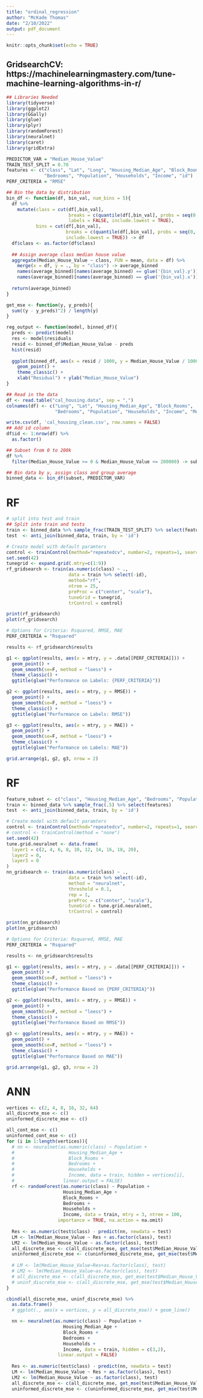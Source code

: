 ```yaml
---
title: "ordinal_regression"
author: "McKade Thomas"
date: "2/10/2022"
output: pdf_document
---
```


```r
knitr::opts_chunk$set(echo = TRUE)
```

## GridsearchCV: https://machinelearningmastery.com/tune-machine-learning-algorithms-in-r/

```r
## Libraries Needed
library(tidyverse)
library(ggplot2)
library(GGally)
library(glue)
library(plyr)
library(randomForest)
library(neuralnet)
library(caret)
library(gridExtra)

PREDICTOR_VAR = "Median_House_Value"
TRAIN_TEST_SPLIT = 0.70
features <- c("class", "Lat", "Long", "Housing_Median_Age", "Block_Rooms",
              "Bedrooms", "Population", "Households", "Income", "id")
PERF_CRITERIA = "RMSE"

```


```r
## Bin the data by distribution
bin_df <- function(df, bin_val, num_bins = 5){
  df %>% 
    mutate(class = cut(df[,bin_val],
                       breaks = c(quantile(df[,bin_val], probs = seq(0, 1, by = 1 / num_bins))), 
                       labels = FALSE, include.lowest = TRUE),
           bins = cut(df[,bin_val],
                      breaks = c(quantile(df[,bin_val], probs = seq(0, 1, by = 1 / num_bins))), 
                      include.lowest = TRUE)) -> df
  df$class <- as.factor(df$class)
  
  ## Assign average class median house value
  aggregate(Median_House_Value ~ class, FUN = mean, data = df) %>%
    merge(x = df, y = ., by = "class") -> average_binned
    names(average_binned)[names(average_binned) == glue('{bin_val}.y')] <- "Class_Avg_Value"
    names(average_binned)[names(average_binned) == glue('{bin_val}.x')] <- bin_val
    
  return(average_binned)
}

get_mse <- function(y, y_preds){
  sum((y - y_preds)^2) / length(y)
}

reg_output <- function(model, binned_df){
  preds <- predict(model)
  res <- model$residuals
  resid <- binned_df$Median_House_Value - preds
  hist(resid)
  
  ggplot(binned_df, aes(x = resid / 1000, y = Median_House_Value / 1000, col = as.factor(class))) + 
    geom_point() + 
    theme_classic() +
    xlab("Residual") + ylab("Median_House_Value")
}

```



```r
## Read in the data
df <- read.table("cal_housing.data", sep = ",")
colnames(df) <- c("Long", "Lat", "Housing_Median_Age", "Block_Rooms",
                  "Bedrooms", "Population", "Households", "Income", "Median_House_Value")

write.csv(df, 'cal_housing_clean.csv', row.names = FALSE)
## Add id column
df$id <- 1:nrow(df) %>% 
  as.factor()

## Subset from 0 to 200k
df %>% 
  filter(Median_House_Value >= 0 & Median_House_Value <= 200000) -> subset

## Bin data by y, assign class and group average
binned_data <- bin_df(subset, PREDICTOR_VAR)
```


# RF
```r
# split into test and train
## Split into train and tests
train <- binned_data %>% sample_frac(TRAIN_TEST_SPLIT) %>% select(features)
test  <- anti_join(binned_data, train, by = 'id')

# Create model with default paramters
control <- trainControl(method="repeatedcv", number=2, repeats=1, search="grid")
set.seed(42)
tunegrid <- expand.grid(.mtry=c(1:9))
rf_gridsearch <- train(as.numeric(class) ~ ., 
                       data = train %>% select(-id),
                       method="rf",
                       ntree = 25,
                       preProc = c("center", "scale"),
                       tuneGrid = tunegrid, 
                       trControl = control)

print(rf_gridsearch)
plot(rf_gridsearch)
```


```r
# Options for Criteria: Rsquared, RMSE, MAE 
PERF_CRITERIA = "Rsquared"

results <- rf_gridsearch$results

g1 <- ggplot(results, aes(x = mtry, y = .data[[PERF_CRITERIA]])) + 
  geom_point() +
  geom_smooth(se=F, method = "loess") +
  theme_classic() +
  ggtitle(glue("Performance on Labels: {PERF_CRITERIA}"))

g2 <- ggplot(results, aes(x = mtry, y = RMSE)) + 
  geom_point() +
  geom_smooth(se=F, method = "loess") +
  theme_classic() +
  ggtitle(glue("Performance on Labels: RMSE"))

g3 <- ggplot(results, aes(x = mtry, y = MAE)) + 
  geom_point() +
  geom_smooth(se=F, method = "loess") +
  theme_classic() +
  ggtitle(glue("Performance on Labels: MAE"))

grid.arrange(g1, g2, g3, nrow = 2)
```



# RF
```r
feature_subset <- c("class", "Housing_Median_Age", "Bedrooms", "Population", "id")
train <- binned_data %>% sample_frac(.5) %>% select(features)
test  <- anti_join(binned_data, train, by = 'id')

# Create model with default paramters
control <- trainControl(method="repeatedcv", number=2, repeats=1, search="grid")
# control <- trainControl(method = "none")
set.seed(42)
tune.grid.neuralnet <- data.frame(
  layer1 = c(2, 4, 6, 8, 10, 12, 14, 16, 18, 20),
  layer2 = 0,
  layer3 = 0
)
nn_gridsearch <- train(as.numeric(class) ~ ., 
                       data = train %>% select(-id),
                       method = "neuralnet",
                       threshold = 0.1,
                       rep = 1,
                       preProc = c("center", "scale"),
                       tuneGrid = tune.grid.neuralnet, 
                       trControl = control)

print(nn_gridsearch)
plot(nn_gridsearch)
```


```r
# Options for Criteria: Rsquared, RMSE, MAE 
PERF_CRITERIA = "Rsquared"

results <- nn_gridsearch$results

g1 <- ggplot(results, aes(x = mtry, y = .data[[PERF_CRITERIA]])) + 
  geom_point() +
  geom_smooth(se=F, method = "loess") +
  theme_classic() +
  ggtitle(glue("Performance Based on {PERF_CRITERIA}"))

g2 <- ggplot(results, aes(x = mtry, y = RMSE)) + 
  geom_point() +
  geom_smooth(se=F, method = "loess") +
  theme_classic() +
  ggtitle(glue("Performance Based on RMSE"))

g3 <- ggplot(results, aes(x = mtry, y = MAE)) + 
  geom_point() +
  geom_smooth(se=F, method = "loess") +
  theme_classic() +
  ggtitle(glue("Performance Based on MAE"))

grid.arrange(g1, g2, g3, nrow = 2)
```





# ANN
```r
vertices <- c(2, 4, 8, 16, 32, 64)
all_discrete_mse <- c()
uninformed_discrete_mse <- c()

all_cont_mse <- c()
uninformed_cont_mse <- c()
for (i in 1:length(vertices)){
  # nn <- neuralnet(as.numeric(class) ~ Population + 
  #                    Housing_Median_Age +
  #                    Block_Rooms +
  #                    Bedrooms +
  #                    Households +
  #                    Income, data = train, hidden = vertices[i],
  #                  linear.output = FALSE)
  rf <- randomForest(as.numeric(class) ~ Population + 
                     Housing_Median_Age +
                     Block_Rooms +
                     Bedrooms +
                     Households +
                     Income, data = train, mtry = 3, ntree = 100,
                   importance = TRUE, na.action = na.omit)
  
  Res <- as.numeric(test$class) - predict(nn, newdata = test)
  LM <- lm(Median_House_Value ~ Res + as.factor(class), test)
  LM2 <- lm(Median_House_Value ~ as.factor(class), test)
  all_discrete_mse <- c(all_discrete_mse, get_mse(test$Median_House_Value, predict(LM, newdata = test)))
  uninformed_discrete_mse <- c(uninformed_discrete_mse, get_mse(test$Median_House_Value, predict(LM, newdata = test)))
  
  # LM <- lm(Median_House_Value~Res+as.factor(class), test)
  # LM2 <- lm(Median_House_Value~as.factor(class), test)
  # all_discrete_mse <- c(all_discrete_mse, get_mse(test$Median_House_Value, predict(LM, newdata = test)))
  # uninf_discrete_mse <- c(all_discrete_mse, get_mse(test$Median_House_Value, predict(LM, newdata = test)))
}

cbind(all_discrete_mse, uninf_discrete_mse) %>% 
  as.data.frame()
  # ggplot(., aes(x = vertices, y = all_discrete_mse)) + geom_line()
```


```r
  nn <- neuralnet(as.numeric(class) ~ Population + 
                     Housing_Median_Age +
                     Block_Rooms +
                     Bedrooms +
                     Households +
                     Income, data = train, hidden = c(3,2),
                   linear.output = FALSE)
  
  Res <- as.numeric(test$class) - predict(nn, newdata = test)
  LM <- lm(Median_House_Value ~ Res + as.factor(class), test)
  LM2 <- lm(Median_House_Value ~ as.factor(class), test)
  all_discrete_mse <- c(all_discrete_mse, get_mse(test$Median_House_Value, predict(LM, newdata = test)))
  uninformed_discrete_mse <- c(uninformed_discrete_mse, get_mse(test$Median_House_Value, predict(LM, newdata = test)))
```


